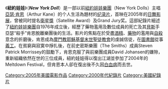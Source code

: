《'''紐約娃娃'''》（'''''New York Doll'''''）是一部以前[[紐約娃娃樂團|紐約娃娃樂團]]（New York Dolls）主唱[[亞瑟·肯恩|亞瑟·肯恩]]（Arthur Kane）的个人生活為題材的[[纪录片|纪录片]]，首映在2005年的[[日舞影展|日舞影展]]，曾被同时提名[[衛星獎|衛星獎]]（Satellite Award）及Grand Jury奖。這部紀錄片細述了[[紐約娃娃樂團|紐約娃娃樂團]]自1976年成立後，經歷了藥物濫用及數位成員的死亡及其[[貝斯|貝斯]]手亞瑟“殺手”肯恩脫離樂團後的生活。影片的焦點在於受盡[[酒精|酒精]]、[[藥物|藥物]]的濫用與[[自殺|自殺]]意念的折磨後，肯恩成為[[摩門教耶穌基督末世聖徒教會|摩門教耶穌基督末世聖徒教會]]的虔誠信徒，在[[圖書館|圖書館]]從事[[義工|義工]]。在貧窮與寂寞中掙扎後，在前史密斯樂團（The Smiths）成員Steven Patrick Morrissey的鼓勵下，肯恩克服了與前樂團成員David Johansen的嫌隙，重新組織依然在世的三位成員，紐約娃娃得以復出江湖並參加了2004年的Meltdown Festival，但肯恩本人卻在復出後不久因[[白血病|白血病]]而去世。

[[Category:2005年美國電影作品|Category:2005年美國電影作品]]
[[Category:2000年代紀錄片|Category:2000年代紀錄片]]
[[Category:美國紀錄片|Category:美國紀錄片]]